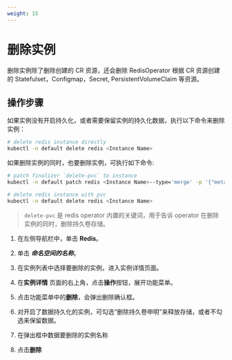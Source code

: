 ```yaml
---
weight: 15
---
```


# 删除实例

删除实例除了删除创建的 CR 资源，还会删除 RedisOperator 根据 CR 资源创建的 Statefulset，Configmap，Secret, PersistentVolumeClaim 等资源。

## 操作步骤

<Tabs>

<Tab label="CLI">

如果实例没有开启持久化，或者需要保留实例的持久化数据，执行以下命令来删除实例：

```bash
# delete redis instance directly
kubectl -n default delete redis <Instance Name>
```

如果删除实例的同时，也要删除实例，可执行如下命令:

```bash
# patch finalizer `delete-pvc` to instance
kubectl -n default patch redis <Instance Name>--type='merge' -p '{"metadata": {"finalizers": ["delete-pvc"]}}'

# delete redis instance with pvc
kubectl -n default delete redis <Instance Name>
```
> `delete-pvc` 是 redis operator 内置的关键词，用于告诉 operator 在删除实例的同时，删除持久卷存储。


</Tab>

<Tab label="Web Console">

1. 在左侧导航栏中，单击 **Redis**。

2. 单击 ***命名空间的名称***。

3. 在实例列表中选择要删除的实例，进入实例详情页面。

4. 在**实例详情** 页面的右上角，点击**操作**按钮，展开功能菜单。

5. 点击功能菜单中的**删除**，会弹出删除确认框。

6. 对开启了数据持久化的实例，可勾选“删除持久卷申明”来释放存储，或者不勾选来保留数据。

7. 在弹出框中数据要删除的实例名称

8. 点击**删除**

</Tab>

</Tabs>
